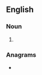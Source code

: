{{also|setlist}}
==English==

===Noun===
{{en-noun}}

# {{alt form of|setlist|lang=en}}

===Anagrams===
* {{anagrams|en|listest|stilets|titless}}